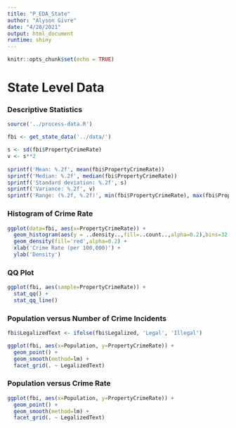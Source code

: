 ```yaml
---
title: "P_EDA_State"
author: "Alyson Givre"
date: "4/28/2021"
output: html_document
runtime: shiny
---
```


```r
knitr::opts_chunk$set(echo = TRUE)
```

# State Level Data

### Descriptive Statistics
```r
source('../process-data.R')

fbi <- get_state_data('../data/')

s <- sd(fbi$PropertyCrimeRate)
v <- s**2
  
sprintf('Mean: %.2f', mean(fbi$PropertyCrimeRate))
sprintf('Median: %.2f', median(fbi$PropertyCrimeRate))
sprintf('Standard deviation: %.2f', s)
sprintf('Variance: %.2f', v)
sprintf('Range: (%.2f, %.2f)', min(fbi$PropertyCrimeRate), max(fbi$PropertyCrimeRate))
```


### Histogram of Crime Rate
```r

ggplot(data=fbi, aes(x=PropertyCrimeRate)) +
  geom_histogram(aes(y = ..density..,fill=..count..,alpha=0.2),bins=32, closed='left') +
  geom_density(fill='red',alpha=0.2) +
  xlab('Crime Rate (per 100,000)') +
  ylab('Density')
```


### QQ Plot
```r

ggplot(fbi, aes(sample=PropertyCrimeRate)) +
  stat_qq() +
  stat_qq_line()
```

### Population versus Number of Crime Incidents
```r

fbi$LegalizedText <- ifelse(fbi$Legalized, 'Legal', 'Illegal')

ggplot(fbi, aes(x=Population, y=PropertyCrimeRate)) + 
  geom_point() +
  geom_smooth(method=lm) +
  facet_grid(. ~ LegalizedText)
```

### Population versus Crime Rate
```r
ggplot(fbi, aes(x=Population, y=PropertyCrimeRate)) + 
  geom_point() +
  geom_smooth(method=lm) +
  facet_grid(. ~ LegalizedText)
```


